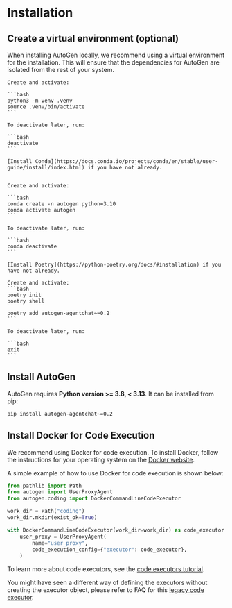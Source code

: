 
# Installation

## Create a virtual environment (optional)

When installing AutoGen locally, we recommend using a virtual environment for the installation. This will ensure that the dependencies for AutoGen are isolated from the rest of your system.

<Tabs>
  <TabItem value="venv" label="venv" default>

    Create and activate:

    ```bash
    python3 -m venv .venv
    source .venv/bin/activate
    ```

    To deactivate later, run:

    ```bash
    deactivate
    ```

  </TabItem>
  <TabItem value="conda" label="Conda">

    [Install Conda](https://docs.conda.io/projects/conda/en/stable/user-guide/install/index.html) if you have not already.


    Create and activate:

    ```bash
    conda create -n autogen python=3.10
    conda activate autogen
    ```

    To deactivate later, run:

    ```bash
    conda deactivate
    ```

  </TabItem>
  <TabItem value="poetry" label="Poetry">

    [Install Poetry](https://python-poetry.org/docs/#installation) if you have not already.

    Create and activate:
    ```bash
    poetry init
    poetry shell

    poetry add autogen-agentchat~=0.2
    ```

    To deactivate later, run:

    ```bash
    exit
    ```

  </TabItem>
</Tabs>

## Install AutoGen

AutoGen requires **Python version >= 3.8, < 3.13**. It can be installed from pip:

```bash
pip install autogen-agentchat~=0.2
```

## Install Docker for Code Execution

We recommend using Docker for code execution.
To install Docker, follow the instructions for your operating system on the [Docker website](https://docs.docker.com/get-docker/).

A simple example of how to use Docker for code execution is shown below:

```python
from pathlib import Path
from autogen import UserProxyAgent
from autogen.coding import DockerCommandLineCodeExecutor

work_dir = Path("coding")
work_dir.mkdir(exist_ok=True)

with DockerCommandLineCodeExecutor(work_dir=work_dir) as code_executor:
    user_proxy = UserProxyAgent(
        name="user_proxy",
        code_execution_config={"executor": code_executor},
    )
```

To learn more about code executors, see the [code executors tutorial](/docs/tutorial/code-executors).

You might have seen a different way of defining the executors without creating the
executor object, please refer to FAQ for this [legacy code executor](/docs/FAQ#legacy-code-executor).
